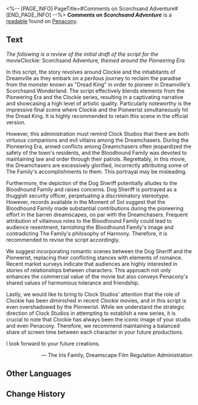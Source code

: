 <%-- [PAGE_INFO]
PageTitle=#Comments on Scorchsand Adventure#
[END_PAGE_INFO] --%>
{{Readable Infobox
|id           = 327
|partIds      = 190603
|title        = Comments on ''Scorchsand Adventure''
|image        = Item Penacony Readable 1.png
|world        = Penacony
|parts        = 1
|author       = <!--to be added-->
|description  = A review of the Clockie movie series ''Scorchsand Adventure'', as assessed by the Iris Family for appropriateness.
|part1        = Comments on ''Scorchsand Adventure''
|source1      = {{cx|Source missing}}
|characters   = 
|factions     = Penacony; The Family
}}
'''Comments on ''Scorchsand Adventure''''' is a [[readable]] found on [[Penacony]].
<!--
==Location==
{{Map Embed|<map name>|<marker id>}}
-->
==Text==
''The following is a review of the initial draft of the script for the movie ''Clockie: Scorchsand Adventure'', themed around the Pioneering Era.''

In this script, the story revolves around Clockie and the inhabitants of Dreamville as they embark on a perilous journey to reclaim the paradise from the monster known as "Dread King" in order to pioneer in Dreamville's Scorchsand Wonderland. The script effectively blends elements from the Pioneering Era and the Clockie series, resulting in a captivating narrative and showcasing a high level of artistic quality. Particularly noteworthy is the impressive final scene where Clockie and the Pioneerist simultaneously hit the Dread King. It is highly recommended to retain this scene in the official version.

However, this administration must remind Clock Studios that there are both virtuous companions and evil villains among the Dreamchasers. During the Pioneering Era, armed conflicts among Dreamchasers often jeopardized the safety of the town's residents, and the Bloodhound Family was devoted to maintaining law and order through their patrols. Regrettably, in this movie, the Dreamchasers are excessively glorified, incorrectly attributing some of The Family's accomplishments to them. This portrayal may be misleading.

Furthermore, the depiction of the Dog Sheriff potentially alludes to the Bloodhound Family and raises concerns. Dog Sheriff is portrayed as a thuggish security officer, perpetuating a discriminatory stereotype. However, records available in the Moment of Sol suggest that the Bloodhound Family made substantial contributions during the pioneering effort in the barren dreamscapes, on par with the Dreamchasers. Frequent attribution of villainous roles to the Bloodhound Family could lead to audience resentment, tarnishing the Bloodhound Family's image and contradicting The Family's philosophy of Harmony. Therefore, it is recommended to revise the script accordingly.

We suggest incorporating romantic scenes between the Dog Sheriff and the Pioneerist, replacing their conflicting stances with elements of romance. Recent market surveys indicate that audiences are highly interested in stories of relationships between characters. This approach not only enhances the commercial value of the movie but also conveys Penacony's shared values of harmonious tolerance and friendship.

Lastly, we would like to bring to Clock Studios' attention that the role of Clockie has been diminished in recent ''Clockie'' movies, and in this script is even overshadowed by the Pioneerist. While we understand the strategic direction of Clock Studios in attempting to establish a new series, it is crucial to note that Clockie has always been the iconic image of your studio and even Penacony. Therefore, we recommend maintaining a balanced share of screen time between each character in your future productions.

I look forward to your future creations.

<div align="right">&mdash; The Iris Family, Dreamscape Film Regulation Administration</div>

<!--
==Trivia==
* 
-->
==Other Languages==
{{Other Languages
|en   = Comments on ''Scorchsand Adventure''
|zhs  = 关于《热砂大冒险》的审核意见
|zht  = 關於《熱砂大冒險》的稽核意見
|ja   = 『クロックボーイ：熱砂の大冒険』に関する審査意見
|ko   = ≪뜨거운 모래 대모험≫ 심의 의견
|es   = Comentarios sobre «Aventura en la arena ardiente»
|fr   = Critique de l&ast;''Aventure des sables brûlants''
|ru   = Комментарии к «Приключениям в выжженных песках»
|th   = ความคิดเห็นจากการประเมินเนื้อหา "การผจญภัยในผืนทรายระอุ"
|vi   = Ý Kiến Đánh Giá Về "Cuộc Phiêu Lưu Trên Cát Nóng"
|de   = Kommentare zu „Flugsand-Abenteuer“
|id   = Tentang Pendapat "Petualangan Pasir Panas"
|pt   = Comentários sobre "Aventura em Brasareia"
}}

==Change History==
{{Change History|2.1}}